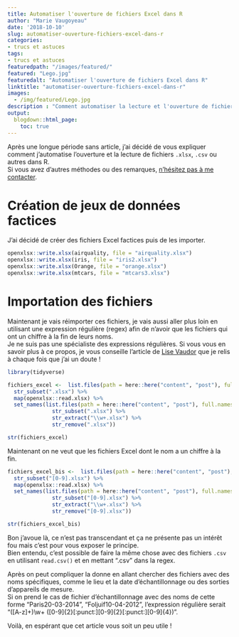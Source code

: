 ```yaml
---
title: Automatiser l'ouverture de fichiers Excel dans R
author: "Marie Vaugoyeau"
date: '2018-10-10'
slug: automatiser-ouverture-fichiers-excel-dans-r
categories:
- trucs et astuces
tags:
- trucs et astuces
featuredpath: "/images/featured/"
featured: "Lego.jpg"
featuredalt: "Automatiser l'ouverture de fichiers Excel dans R"
linktitle: "automatiser-ouverture-fichiers-excel-dans-r"
images: 
  - /img/featured/Lego.jpg  
description : "Comment automatiser la lecture et l'ouverture de fichiers Excel (ou csv ou autres) dans R" 
output:
  blogdown::html_page:
    toc: true
---
```

  
Après une longue période sans article, j'ai décidé de vous expliquer comment j'automatise l'ouverture et la lecture de fichiers `.xlsx`, `.csv` ou autres dans R.  
Si vous avez d'autres méthodes ou des remarques, [n'hésitez pas à me contacter](https://mvaugoyeau.netlify.com/fr/contact/).  
  
# Création de jeux de données factices  
J'ai décidé de créer des fichiers Excel factices puis de les importer.  
  
```r

openxlsx::write.xlsx(airquality, file = "airquality.xlsx")
openxlsx::write.xlsx(iris, file = "iris2.xlsx")
openxlsx::write.xlsx(Orange, file = "orange.xlsx")
openxlsx::write.xlsx(mtcars, file = "mtcars3.xlsx")

```
  
# Importation des fichiers  
Maintenant je vais réimporter ces fichiers, je vais aussi aller plus loin en utilisant une expression régulière (regex) afin de n'avoir que les fichiers qui ont un chiffre à la fin de leurs noms.  
Je ne suis pas une spécialiste des expressions régulières. Si vous vous en savoir plus à ce propos, je vous conseille l'article de [Lise Vaudor](http://perso.ens-lyon.fr/lise.vaudor/strings-et-expressions-regulieres/) que je relis à chaque fois que j'ai un doute !  
  
```r
library(tidyverse)

fichiers_excel <-  list.files(path = here::here("content", "post"), full.names=TRUE) %>% 
  str_subset(".xlsx") %>% 
  map(openxlsx::read.xlsx) %>% 
  set_names(list.files(path = here::here("content", "post"), full.names=TRUE) %>%
              str_subset(".xlsx") %>% 
              str_extract("\\w+.xlsx") %>% 
              str_remove(".xlsx"))

str(fichiers_excel)
```

Maintenant on ne veut que les fichiers Excel dont le nom a un chiffre à la fin.  

```r

fichiers_excel_bis <-  list.files(path = here::here("content", "post"), full.names=TRUE) %>% 
  str_subset("[0-9].xlsx") %>% 
  map(openxlsx::read.xlsx) %>% 
  set_names(list.files(path = here::here("content", "post"), full.names=TRUE) %>%
              str_subset("[0-9].xlsx") %>% 
              str_extract("\\w+.xlsx") %>% 
              str_remove("[0-9].xlsx"))

str(fichiers_excel_bis)
```
  
Bon j'avoue là, ce n'est pas transcendant et ça ne présente pas un intérêt fou mais c'est pour vous exposer le principe.  
Bien entendu, c'est possible de faire la même chose avec des fichiers `.csv` en utilisant `read.csv()` et en mettant ".csv" dans la regex.  
  
Après on peut compliquer la donne en allant chercher des fichiers avec des noms spécifiques, comme le lieu et la date d'échantillonnage ou des sorties d'appareils de mesure.  
Si on prend le cas de fichier d'échantillonnage avec des noms de cette forme "Paris20-03-2014", "Foljuif10-04-2012", l'expression régulière serait "([A-z]+)\\w+ ([0-9]{2}[:punct:][0-9]{2}[:punct:][0-9]{4})".  
  
Voilà, en espérant que cet article vous soit un peu utile !  
  
